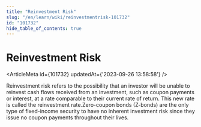 ```yaml
---
title: "Reinvestment Risk"
slug: "/en/learn/wiki/reinvestmentrisk-101732"
id: "101732"
hide_table_of_contents: true
---
```



# Reinvestment Risk

<ArticleMeta id={101732} updatedAt={'2023-09-26 13:58:58'} />
<div className='border-solid border-b border-t-0 my-4 border-[var(--ifm-color-gray-300)]' />

Reinvestment risk refers to the possibility that an investor will be unable to reinvest cash flows received from an investment, such as coupon payments or interest, at a rate comparable to their current rate of return. This new rate is called the reinvestment rate.Zero-coupon bonds (Z-bonds) are the only type of fixed-income security to have no inherent investment risk since they issue no coupon payments throughout their lives.
